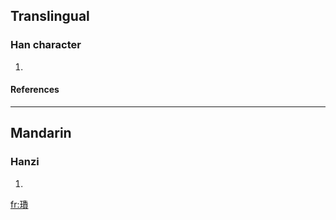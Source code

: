 ==Translingual==
===Han character===
{{Han char|rn=96|rad=玉|as=13|sn=17|four=|canj=一土竹木金 (MGHDC)}}
# {{defn|Han|sort=玉13}}
====References====
{{Han ref|kx=0744.021|dkj=21293|hdz=21141.040|uh=74B3|ud=29875}}

----
==Mandarin==
===Hanzi===
{{cmn-hanzi|pin=[[tián]] (tian2)|wg=t'ien<sup>2</sup>}}
# {{defn|Mandarin}}

[[fr:璳]]